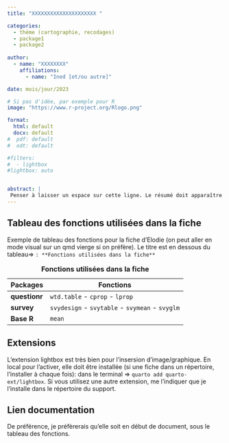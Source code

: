 ```yaml
---
title: "XXXXXXXXXXXXXXXXXXXXX "

categories:
  - thème (cartographie, recodages)
  - package1
  - package2
  
author: 
  - name: "XXXXXXXX"
    affiliations:
      - name: "Ined [et/ou autre]"

date: mois/jour/2023

# Si pas d'idée, par exemple pour R
image: "https://www.r-project.org/Rlogo.png"

format: 
  html: default
  docx: default
#  pdf: default
#  odt: default

#filters:
#  - lightbox
#lightbox: auto


abstract: | 
 Penser à laisser un espace sur cette ligne. Le résumé doit apparaître en vert
---
```


## Tableau des fonctions utilisées dans la fiche

Exemple de tableau des fonctions pour la fiche d'Elodie (on peut aller en mode visual sur un qmd vierge si on préfère). 
Le titre est en dessous du tableau=> `: **Fonctions utilisées dans la fiche**`

| Packages      | Fonctions                                       |
|---------------|-------------------------------------------------|
| **questionr** | `wtd.table` - `cprop` - `lprop`                 |
| **survey**    | `svydesign` - `svytable` - `svymean` - `svyglm` |
| **Base R**    | `mean`                                          |

: **Fonctions utilisées dans la fiche**


## Extensions

L'extension lightbox est très bien pour l'insersion d'image/graphique. 
En local pour l'activer, elle doit être installée (si une fiche dans un répertoire, l'installer à chaque fois): 
dans le terminal => `quarto add quarto-ext/lightbox`. Si vous utilisez une autre extension, me l'indiquer que je l'installe dans le répertoire du support.


## Lien documentation

De préférence, je préfèrerais qu'elle soit en début de document, sous le tableau des fonctions.



